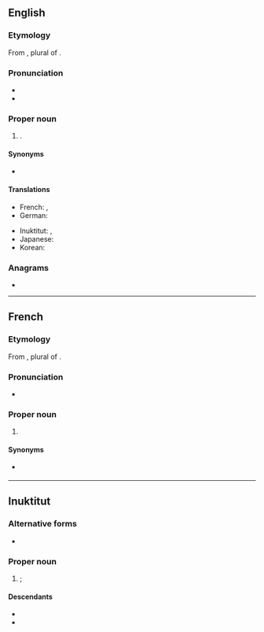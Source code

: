 {{also|iqaluit}}
==English==
{{wikipedia}}

===Etymology===
From {{bor|en|iu|ᐃᖃᓗᐃᑦ||place of fish}}, plural of {{m|iu|ᐃᖃᓗᒃ||fish}}.

===Pronunciation===
* {{IPA|en|/ɪˈkælʊ.ɪt/}}
* {{hyph|en|e-QA-lu-it}}

===Proper noun===
{{en-proper noun}}

# {{place|en|capital city|terr/Nunavut|c/Canada}}.

====Synonyms====
* {{l|en|Frobisher Bay}} {{qualifier|former name}}

====Translations====
{{trans-top|capital of Nunavut}}
* French: {{t+|fr|Iqaluit}}, {{t|fr|Frobisher Bay}}
* German: {{t+|de|Iqaluit}}
{{trans-mid}}
* Inuktitut: {{t|iu|ᐃᖃᓗᐃᑦ}}, {{t|iu|Iqaluit}}
* Japanese: {{t|ja|イカルイト}}
* Korean: {{t|ko|^이칼루이트}}
{{trans-bottom}}

===Anagrams===
* {{anagrams|en|a=aiilqtu|Alutiiq}}

----

==French==

===Etymology===
From {{bor|fr|iu|ᐃᖃᓗᐃᑦ||place of fish}}, plural of {{m|iu|ᐃᖃᓗᒃ||fish}}.

===Pronunciation===
* {{fr-IPA|Ikaluite}}

===Proper noun===
{{fr-proper noun}}

# {{place|fr|capital city|terr/Nunavut|c/Canada|t1=Iqaluit}}

====Synonyms====
* {{l|fr|Frobisher Bay}} {{qualifier|former name}}

----

==Inuktitut==

===Alternative forms===
* {{alter|iu|iqaluit|ᐃᖃᓗᐃᑦ}}

===Proper noun===
{{head|iu|proper noun|sc=Latn}}

# {{place|iu|capital city|terr/Nunavut|c/Canada|t1=Iqaluit}}; {{iu-spel|ᐃᖃᓗᐃᑦ}}

====Descendants====
* {{desc|en|Iqaluit}}
* {{desc|fr|Iqaluit}}